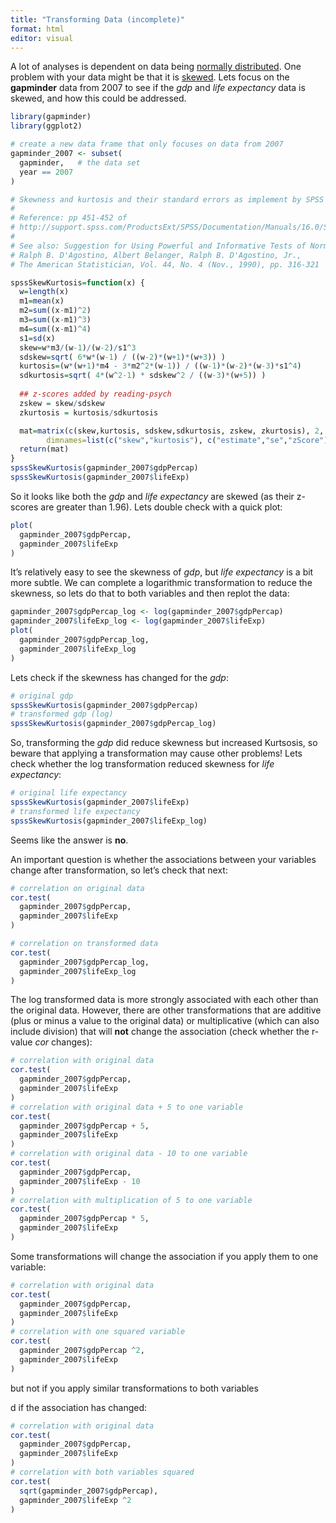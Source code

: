 ```yaml
---
title: "Transforming Data (incomplete)"
format: html
editor: visual
---
```


A lot of analyses is dependent on data being <a href="normal">normally distributed</a>. One problem with your data might be that it is <a href="skewness.html" target="_blank">skewed</a>. Lets focus on the **gapminder** data from 2007 to see if the $gdp$ and $life$ $expectancy$ data is skewed, and how this could be addressed.

```r
library(gapminder)
library(ggplot2)

# create a new data frame that only focuses on data from 2007
gapminder_2007 <- subset(
  gapminder,   # the data set
  year == 2007     
)

# Skewness and kurtosis and their standard errors as implement by SPSS
#
# Reference: pp 451-452 of
# http://support.spss.com/ProductsExt/SPSS/Documentation/Manuals/16.0/SPSS 16.0 Algorithms.pdf
# 
# See also: Suggestion for Using Powerful and Informative Tests of Normality,
# Ralph B. D'Agostino, Albert Belanger, Ralph B. D'Agostino, Jr.,
# The American Statistician, Vol. 44, No. 4 (Nov., 1990), pp. 316-321

spssSkewKurtosis=function(x) {
  w=length(x)
  m1=mean(x)
  m2=sum((x-m1)^2)
  m3=sum((x-m1)^3)
  m4=sum((x-m1)^4)
  s1=sd(x)
  skew=w*m3/(w-1)/(w-2)/s1^3
  sdskew=sqrt( 6*w*(w-1) / ((w-2)*(w+1)*(w+3)) )
  kurtosis=(w*(w+1)*m4 - 3*m2^2*(w-1)) / ((w-1)*(w-2)*(w-3)*s1^4)
  sdkurtosis=sqrt( 4*(w^2-1) * sdskew^2 / ((w-3)*(w+5)) )
  
  ## z-scores added by reading-psych
  zskew = skew/sdskew
  zkurtosis = kurtosis/sdkurtosis

  mat=matrix(c(skew,kurtosis, sdskew,sdkurtosis, zskew, zkurtosis), 2,
        dimnames=list(c("skew","kurtosis"), c("estimate","se","zScore")))
  return(mat)
}
spssSkewKurtosis(gapminder_2007$gdpPercap)
spssSkewKurtosis(gapminder_2007$lifeExp)
```

So it looks like both the $gdp$ and $life$ $expectancy$ are skewed (as their z-scores are greater than 1.96). Lets double check with a quick plot:

```r
plot(
  gapminder_2007$gdpPercap,
  gapminder_2007$lifeExp
)
```

It's relatively easy to see the skewness of $gdp$, but $life$ $expectancy$ is a bit more subtle. We can complete a logarithmic transformation to reduce the skewness, so lets do that to both variables and then replot the data:

```r
gapminder_2007$gdpPercap_log <- log(gapminder_2007$gdpPercap)
gapminder_2007$lifeExp_log <- log(gapminder_2007$lifeExp)
plot(
  gapminder_2007$gdpPercap_log,
  gapminder_2007$lifeExp_log
)
```

Lets check if the skewness has changed for the $gdp$:

```r
# original gdp
spssSkewKurtosis(gapminder_2007$gdpPercap)
# transformed gdp (log)
spssSkewKurtosis(gapminder_2007$gdpPercap_log)
```

So, transforming the $gdp$ did reduce skewness but increased Kurtsosis, so beware that applying a transformation may cause other problems! Lets check whether the log transformation reduced skewness for $life$ $expectancy$:

```r
# original life expectancy
spssSkewKurtosis(gapminder_2007$lifeExp)
# transformed life expectancy
spssSkewKurtosis(gapminder_2007$lifeExp_log)
```

Seems like the answer is **no**.

An important question is whether the associations between your variables change after transformation, so let's check that next:

```r
# correlation on original data
cor.test(
  gapminder_2007$gdpPercap,
  gapminder_2007$lifeExp
)

# correlation on transformed data
cor.test(
  gapminder_2007$gdpPercap_log,
  gapminder_2007$lifeExp_log
)
```

The log transformed data is more strongly associated with each other than the original data. However, there are other transformations that are additive (plus or minus a value to the original data) or multiplicative (which can also include division) that will **not** change the association (check whether the r-value $cor$ changes):

```r
# correlation with original data
cor.test(
  gapminder_2007$gdpPercap,
  gapminder_2007$lifeExp
)
# correlation with original data + 5 to one variable
cor.test(
  gapminder_2007$gdpPercap + 5,
  gapminder_2007$lifeExp
)
# correlation with original data - 10 to one variable
cor.test(
  gapminder_2007$gdpPercap,
  gapminder_2007$lifeExp - 10
)
# correlation with multiplication of 5 to one variable
cor.test(
  gapminder_2007$gdpPercap * 5,
  gapminder_2007$lifeExp
)
```

Some transformations will change the association if you apply them to one variable:

```r
# correlation with original data
cor.test(
  gapminder_2007$gdpPercap,
  gapminder_2007$lifeExp
)
# correlation with one squared variable
cor.test(
  gapminder_2007$gdpPercap ^2,
  gapminder_2007$lifeExp
)
```

but not if you apply similar transformations to both variables

d if the association has changed:

```r
# correlation with original data
cor.test(
  gapminder_2007$gdpPercap,
  gapminder_2007$lifeExp
)
# correlation with both variables squared
cor.test(
  sqrt(gapminder_2007$gdpPercap),
  gapminder_2007$lifeExp ^2
)
```
